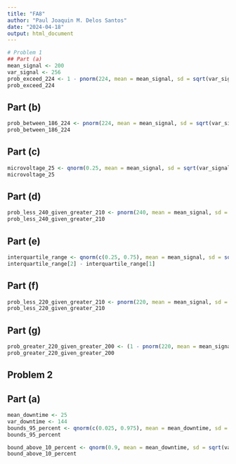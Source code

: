 ---
title: "FA8"
author: "Paul Joaquin M. Delos Santos"
date: "2024-04-18"
output: html_document
---

```{r setup, include=FALSE}
# Problem 1
## Part (a)
mean_signal <- 200
var_signal <- 256
prob_exceed_224 <- 1 - pnorm(224, mean = mean_signal, sd = sqrt(var_signal))
prob_exceed_224
```

## Part (b)
```{r}
prob_between_186_224 <- pnorm(224, mean = mean_signal, sd = sqrt(var_signal)) - pnorm(186, mean = mean_signal, sd = sqrt(var_signal))
prob_between_186_224
```


## Part (c)

```{r}
microvoltage_25 <- qnorm(0.25, mean = mean_signal, sd = sqrt(var_signal))
microvoltage_25
```

## Part (d)

```{r}
prob_less_240_given_greater_210 <- pnorm(240, mean = mean_signal, sd = sqrt(var_signal), lower.tail = TRUE) - pnorm(210, mean = mean_signal, sd = sqrt(var_signal), lower.tail = TRUE)
prob_less_240_given_greater_210
```

## Part (e)

```{r}
interquartile_range <- qnorm(c(0.25, 0.75), mean = mean_signal, sd = sqrt(var_signal))
interquartile_range[2] - interquartile_range[1]
```

## Part (f)
```{r}
prob_less_220_given_greater_210 <- pnorm(220, mean = mean_signal, sd = sqrt(var_signal), lower.tail = TRUE) - pnorm(210, mean = mean_signal, sd = sqrt(var_signal), lower.tail = TRUE)
prob_less_220_given_greater_210
```


## Part (g)
```{r}
prob_greater_220_given_greater_200 <- (1 - pnorm(220, mean = mean_signal, sd = sqrt(var_signal))) / (1 - pnorm(200, mean = mean_signal, sd = sqrt(var_signal)))
prob_greater_220_given_greater_200
```


## Problem 2 

## Part (a)

```{r}
mean_downtime <- 25
var_downtime <- 144
bounds_95_percent <- qnorm(c(0.025, 0.975), mean = mean_downtime, sd = sqrt(var_downtime))
bounds_95_percent
```

```{r}
bound_above_10_percent <- qnorm(0.9, mean = mean_downtime, sd = sqrt(var_downtime))
bound_above_10_percent
```